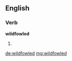 ==English==

===Verb===
'''wildfowled'''

# {{past of|wildfowl}}

[[de:wildfowled]]
[[mg:wildfowled]]